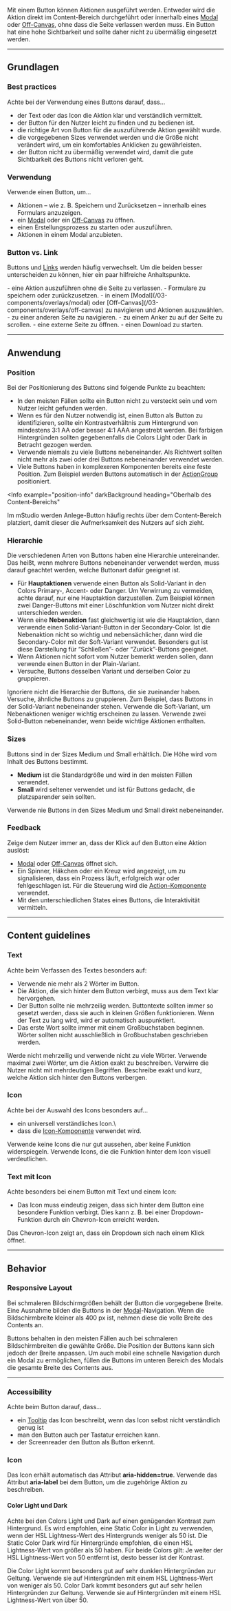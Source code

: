 Mit einem Button können Aktionen ausgeführt werden. Entweder wird die Aktion
direkt im Content-Bereich durchgeführt oder innerhalb eines
[Modal](/03-components/overlays/modal) oder
[Off-Canvas](/03-components/overlays/off-canvas), ohne dass die Seite verlassen
werden muss. Ein Button hat eine hohe Sichtbarkeit und sollte daher nicht zu
übermäßig eingesetzt werden.

---

## Grundlagen

### Best practices

Achte bei der Verwendung eines Buttons darauf, dass...

- der Text oder das Icon die Aktion klar und verständlich vermittelt.
- der Button für den Nutzer leicht zu finden und zu bedienen ist.
- die richtige Art von Button für die auszuführende Aktion gewählt wurde.
- die vorgegebenen Sizes verwendet werden und die Größe nicht verändert wird, um
  ein komfortables Anklicken zu gewährleisten.
- der Button nicht zu übermäßig verwendet wird, damit die gute Sichtbarkeit des
  Buttons nicht verloren geht.

### Verwendung

Verwende einen Button, um...

- Aktionen – wie z. B. Speichern und Zurücksetzen – innerhalb eines Formulars
  anzuzeigen.
- ein [Modal](/03-components/overlays/modal) oder ein
  [Off-Canvas](/03-components/overlays/off-canvas) zu öffnen.
- einen Erstellungsprozess zu starten oder auszuführen.
- Aktionen in einem Modal anzubieten.

### Button vs. Link

Buttons und [Links](/03-components/navigation/link) werden häufig verwechselt.
Um die beiden besser unterscheiden zu können, hier ein paar hilfreiche
Anhaltspunkte.

<DoAndDont>
<Info heading="Verwende Buttons, um z. B. ...">
- eine Aktion auszuführen ohne die Seite zu verlassen.
- Formulare zu speichern oder zurückzusetzen.
- in einem [Modal](/03-components/overlays/modal) oder [Off-Canvas](/03-components/overlays/off-canvas) zu navigieren und Aktionen auszuwählen.

</Info>

<Info heading="Verwende Links, um z. B. ...">
- zu einer anderen Seite zu navigieren.
- zu einem Anker zu auf der Seite zu scrollen.
- eine externe Seite zu öffnen.
- einen Download zu starten.

</Info>
</DoAndDont>

---

## Anwendung

### Position

Bei der Positionierung des Buttons sind folgende Punkte zu beachten:

- In den meisten Fällen sollte ein Button nicht zu versteckt sein und vom Nutzer
  leicht gefunden werden.
- Wenn es für den Nutzer notwendig ist, einen Button als Button zu
  identifizieren, sollte ein Kontrastverhältnis zum Hintergrund von mindestens
  3:1 AA oder besser 4:1 AAA angestrebt werden. Bei farbigen Hintergründen
  sollten gegebenenfalls die Colors Light oder Dark in Betracht gezogen werden.
- Verwende niemals zu viele Buttons nebeneinander. Als Richtwert sollten nicht
  mehr als zwei oder drei Buttons nebeneinander verwendet werden.
- Viele Buttons haben in komplexeren Komponenten bereits eine feste Position.
  Zum Beispiel werden Buttons automatisch in der
  [ActionGroup](/03-components/actions/action-group) positioniert.

<Info
  example="position-info"
  darkBackground
  heading="Oberhalb des Content-Bereichs"
>
  Im mStudio werden Anlege-Button häufig rechts über dem Content-Bereich
  platziert, damit dieser die Aufmerksamkeit des Nutzers auf sich zieht.
</Info>

### Hierarchie

Die verschiedenen Arten von Buttons haben eine Hierarchie untereinander. Das
heißt, wenn mehrere Buttons nebeneinander verwendet werden, muss darauf geachtet
werden, welche Buttonart dafür geeignet ist.

- Für **Hauptaktionen** verwende einen Button als Solid-Variant in den Colors
  Primary-, Accent- oder Danger. Um Verwirrung zu vermeiden, achte darauf, nur
  eine Hauptaktion darzustellen. Zum Beispiel können zwei Danger-Buttons mit
  einer Löschfunktion vom Nutzer nicht direkt unterschieden werden.
- Wenn eine **Nebenaktion** fast gleichwertig ist wie die Hauptaktion, dann
  verwende einen Solid-Variant-Button in der Secondary-Color. Ist die
  Nebenaktion nicht so wichtig und nebensächlicher, dann wird die
  Secondary-Color mit der Soft-Variant verwendet. Besonders gut ist diese
  Darstellung für “Schließen”- oder “Zurück”-Buttons geeignet.
- Wenn Aktionen nicht sofort vom Nutzer bemerkt werden sollen, dann verwende
  einen Button in der Plain-Variant.
- Versuche, Buttons desselben Variant und derselben Color zu gruppieren.

<DoAndDont>
  <Dont example="hierarchy-order-dont">
    Ignoriere nicht die Hierarchie der Buttons, die sie zueinander haben.
  </Dont>
  <Do example="hierarchy-order-do">
    Versuche, ähnliche Buttons zu gruppieren. Zum Beispiel, dass Buttons in der
    Solid-Variant nebeneinander stehen.
  </Do>
</DoAndDont>
<DoAndDont>
  <Do example="hierarchy-soft-do">
    Verwende die Soft-Variant, um Nebenaktionen weniger wichtig erscheinen zu
    lassen.
  </Do>
  <Do example="hierarchy-solid-do">
    Verwende zwei Solid-Button nebeneinander, wenn beide wichtige Aktionen
    enthalten.
  </Do>
</DoAndDont>

### Sizes

Buttons sind in der Sizes Medium und Small erhältlich. Die Höhe wird vom Inhalt
des Buttons bestimmt.

- **Medium** ist die Standardgröße und wird in den meisten Fällen verwendet.
- **Small** wird seltener verwendet und ist für Buttons gedacht, die
  platzsparender sein sollten.

<Dont example="sizes-dont">
  Verwende nie Buttons in den Sizes Medium und Small direkt nebeneinander.
</Dont>

### Feedback

Zeige dem Nutzer immer an, dass der Klick auf den Button eine Aktion auslöst:

- [Modal](/03-components/overlays/modal) oder
  [Off-Canvas](/03-components/overlays/off-canvas) öffnet sich.
- Ein Spinner, Häkchen oder ein Kreuz wird angezeigt, um zu signalisieren, dass
  ein Prozess läuft, erfolgreich war oder fehlgeschlagen ist. Für die Steuerung
  wird die [Action-Komponente](/03-components/actions/action) verwendet.
- Mit den unterschiedlichen States eines Buttons, die Interaktivität vermitteln.

---

## Content guidelines

### Text

Achte beim Verfassen des Textes besonders auf:

- Verwende nie mehr als 2 Wörter im Button.
- Die Aktion, die sich hinter dem Button verbirgt, muss aus dem Text klar
  hervorgehen.
- Der Button sollte nie mehrzeilig werden. Buttontexte sollten immer so gesetzt
  werden, dass sie auch in kleinen Größen funktionieren. Wenn der Text zu lang
  wird, wird er automatisch auspunktiert.
- Das erste Wort sollte immer mit einem Großbuchstaben beginnen. Wörter sollten
  nicht ausschließlich in Großbuchstaben geschrieben werden.

<DoAndDont>
  <Dont example="text-length-dont">
    Werde nicht mehrzeilig und verwende nicht zu viele Wörter.
  </Dont>
  <Do example="text-length-do">
    Verwende maximal zwei Wörter, um die Aktion exakt zu beschreiben.
  </Do>
</DoAndDont>

<DoAndDont>
  <Dont example="text-clarity-dont" zoom={0.7} darkBackground>
    Verwirre die Nutzer nicht mit mehrdeutigen Begriffen.
  </Dont>
  <Do example="text-clarity-do" zoom={0.7} darkBackground>
    Beschreibe exakt und kurz, welche Aktion sich hinter den Buttons verbergen.
  </Do>
</DoAndDont>

### Icon

Achte bei der Auswahl des Icons besonders auf...

- ein universell verständliches Icon.\
- dass die [Icon-Komponente](/03-components/content/icon) verwendet wird.

<DoAndDont>
  <Dont example="icon-clarity-dont">
    Verwende keine Icons die nur gut aussehen, aber keine Funktion
    widerspiegeln.
  </Dont>
  <Do example="icon-clarity-do">
    Verwende Icons, die die Funktion hinter dem Icon visuell verdeutlichen.
  </Do>
</DoAndDont>

### Text mit Icon

Achte besonders bei einem Button mit Text und einem Icon:

- Das Icon muss eindeutig zeigen, dass sich hinter dem Button eine besondere
  Funktion verbirgt. Dies kann z. B. bei einer Dropdown-Funktion durch ein
  Chevron-Icon erreicht werden.

<Do example="icon-context-menu-do">
  Das Chevron-Icon zeigt an, dass ein Dropdown sich nach einem Klick öffnet.
</Do>

---

## Behavior

### Responsive Layout

Bei schmaleren Bildschirmgrößen behält der Button die vorgegebene Breite. Eine
Ausnahme bilden die Buttons in der
[Modal](/03-components/overlays/modal)-Navigation. Wenn die Bildschirmbreite
kleiner als 400 px ist, nehmen diese die volle Breite des Contents an.

<DoAndDont>
  <Do
    example="mobile-width-group-do"
    mobile
    heading="Mobile Text- und Icon-Buttons"
  >
    Buttons behalten in den meisten Fällen auch bei schmaleren Bildschirmbreiten
    die gewählte Größe. Die Position der Buttons kann sich jedoch der Breite
    anpassen.
  </Do>
  <Do
    example="mobile-width-standard-do"
    mobile
    darkBackground
    heading="Mobile Modal-Buttons"
  >
    Um auch mobil eine schnelle Navigation durch ein Modal zu ermöglichen,
    füllen die Buttons im unteren Bereich des Modals die gesamte Breite des
    Contents aus.
  </Do>
</DoAndDont>

---

### Accessibility

Achte beim Button darauf, dass...

- ein [Tooltip](/03-components/overlays/tooltip) das Icon beschreibt, wenn das
  Icon selbst nicht verständlich genug ist
- man den Button auch per Tastatur erreichen kann.
- der Screenreader den Button als Button erkennt.

### Icon

Das Icon erhält automatisch das Attribut **aria-hidden=true**. Verwende das
Attribut **aria-label** bei dem Button, um die zugehörige Aktion zu beschreiben.

#### Color Light und Dark

Achte bei den Colors Light und Dark auf einen genügenden Kontrast zum
Hintergrund. Es wird empfohlen, eine Static Color in Light zu verwenden, wenn
der HSL Lightness-Wert des Hintergrunds weniger als 50 ist. Die Static Color
Dark wird für Hintergründe empfohlen, die einen HSL Lightness-Wert von größer
als 50 haben. Für beide Colors gilt: Je weiter der HSL Lightness-Wert von 50
entfernt ist, desto besser ist der Kontrast.

<DoAndDont>

<Do example="light" darkBackground>
  Die Color Light kommt besonders gut auf sehr dunklen Hintergründen zur
  Geltung. Verwende sie auf Hintergründen mit einem HSL Lightness-Wert von
  weniger als 50.
</Do>

  <Do example="dark" lightBackground>
    Color Dark kommt besonders gut auf sehr hellen Hintergründen zur Geltung. Verwende sie auf Hintergründen mit einem HSL Lightness-Wert von über 50.
  </Do>
</DoAndDont>
